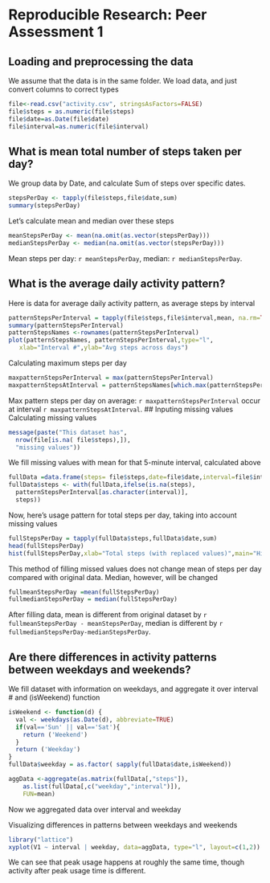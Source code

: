 # Reproducible Research: Peer Assessment 1

## Loading and preprocessing the data
We assume that the data is in the same folder. 
We load data, and just convert columns to correct types

```r
file<-read.csv("activity.csv", stringsAsFactors=FALSE)
file$steps = as.numeric(file$steps)
file$date=as.Date(file$date)
file$interval=as.numeric(file$interval)
```


## What is mean total number of steps taken per day?
We group data by Date, and calculate Sum of steps over specific dates.

```r
stepsPerDay <- tapply(file$steps,file$date,sum)
summary(stepsPerDay)
```
Let's calculate mean and median over these steps
```r
meanStepsPerDay <- mean(na.omit(as.vector(stepsPerDay)))
medianStepsPerDay <- median(na.omit(as.vector(stepsPerDay)))
```
Mean steps per day: `r meanStepsPerDay`, median: `r medianStepsPerDay`.

## What is the average daily activity pattern?

Here is data for average daily activity pattern, as average steps by interval
```r
patternStepsPerInterval = tapply(file$steps,file$interval,mean, na.rm=TRUE)
summary(patternStepsPerInterval)
patternStepsNames <-rownames(patternStepsPerInterval)
plot(patternStepsNames, patternStepsPerInterval,type="l",
   xlab="Interval #",ylab="Avg steps across days")

```
Calculating maximum steps per day
```r
maxpatternStepsPerInterval = max(patternStepsPerInterval) 
maxpatternStepsAtInterval = patternStepsNames[which.max(patternStepsPerInterval)]
```
Max pattern steps per day on average: `r maxpatternStepsPerInterval` occur at interval `r maxpatternStepsAtInterval`.
## Inputing missing values
Calculating missing values
```r
message(paste("This dataset has", 
  nrow(file[is.na( file$steps),]), 
  "missing values"))
```
We fill missing values with mean for that 5-minute interval, calculated above

```r
fullData =data.frame(steps= file$steps,date=file$date,interval=file$interval)
fullData$steps <- with(fullData,ifelse(is.na(steps),
  patternStepsPerInterval[as.character(interval)],
  steps))
```

Now, here's usage pattern for total steps per day, taking into account missing values
```r
fullStepsPerDay = tapply(fullData$steps,fullData$date,sum)
head(fullStepsPerDay)
hist(fullStepsPerDay,xlab="Total steps (with replaced values)",main="Histogram (with replaced missed values)")
```

This method of filling missed values does not change mean of steps per day compared with original data. Median, however, will be changed
```r
fullmeanStepsPerDay =mean(fullStepsPerDay)
fullmedianStepsPerDay = median(fullStepsPerDay)
```
After filling data, mean is different from original dataset by `r fullmeanStepsPerDay - meanStepsPerDay`, median is different by `r fullmedianStepsPerDay-medianStepsPerDay`.



## Are there differences in activity patterns between weekdays and weekends?
We fill dataset with information on weekdays, and aggregate it over interval # and (isWeekend) function
```r
isWeekend <- function(d) {
  val <- weekdays(as.Date(d), abbreviate=TRUE)
  if(val=='Sun' || val=='Sat'){
    return ('Weekend')
  }
  return ('Weekday')
}
fullData$weekday = as.factor( sapply(fullData$date,isWeekend))

aggData <-aggregate(as.matrix(fullData[,"steps"]), 
    as.list(fullData[,c("weekday","interval")]), 
    FUN=mean)

```

Now we aggregated data over interval and weekday

Visualizing differences in patterns between weekdays and weekends
```r
library("lattice")
xyplot(V1 ~ interval | weekday, data=aggData, type="l", layout=c(1,2))
```
We can see that peak usage happens at roughly the same time, though activity after peak usage time is different.

